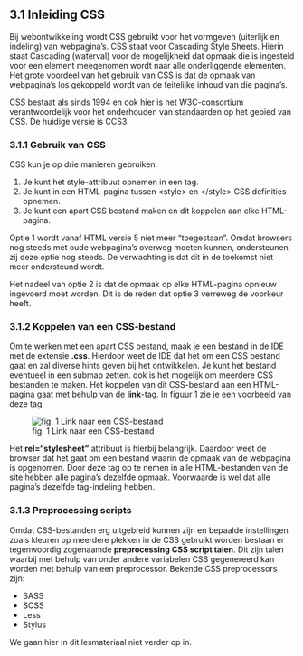 ## 3.1 Inleiding CSS {.unnumbered}

Bij webontwikkeling wordt CSS gebruikt voor het vormgeven (uiterlijk en indeling) van webpagina's. CSS staat voor Cascading Style Sheets. Hierin staat Cascading (waterval) voor de mogelijkheid dat opmaak die is ingesteld voor een element meegenomen wordt naar alle onderliggende elementen. Het grote voordeel van het gebruik van CSS is dat de opmaak van webpagina's los gekoppeld wordt van de feitelijke inhoud van die pagina's. 

CSS bestaat als sinds 1994 en ook hier is het W3C-consortium verantwoordelijk voor het onderhouden van standaarden op het gebied van CSS. De huidige versie is CCS3.

### 3.1.1 Gebruik van CSS {.unnumbered}

CSS kun je op drie manieren gebruiken:

@. Je kunt het style-attribuut opnemen in een tag.
@. Je kunt in een HTML-pagina tussen &lt;style&gt; en &lt;/style&gt; CSS definities opnemen.
@. Je kunt een apart CSS bestand maken en dit koppelen aan elke HTML-pagina.

Optie 1 wordt vanaf HTML versie 5 niet meer "toegestaan". Omdat browsers nog steeds met oude webpagina's overweg moeten kunnen, ondersteunen zij deze optie nog steeds. De verwachting is dat dit in de toekomst niet meer ondersteund wordt.

Het nadeel van optie 2 is dat de opmaak op elke HTML-pagina opnieuw ingevoerd moet worden. Dit is de reden dat optie 3 verreweg de voorkeur heeft. 

### 3.1.2 Koppelen van een CSS-bestand {.unnumbered}

Om te werken met een apart CSS bestand, maak je een bestand in de IDE met de extensie __.css__. Hierdoor weet de IDE dat het om een CSS bestand gaat en zal diverse hints geven bij het ontwikkelen. Je kunt het bestand eventueel in een submap zetten. ook is het mogelijk om meerdere CSS bestanden te maken. Het koppelen van dit CSS-bestand aan een HTML-pagina gaat met behulp van de __link__-tag. In figuur 1 zie je een voorbeeld van deze tag.

![fig. 1 Link naar een CSS-bestand](images/link%20stylesheet.png){fig-align="left"}

Het __rel="stylesheet"__ attribuut is hierbij belangrijk. Daardoor weet de browser dat het gaat om een bestand waarin de opmaak van de webpagina is opgenomen. Door deze tag op te nemen in alle HTML-bestanden van de site hebben alle pagina's dezelfde opmaak. Voorwaarde is wel dat alle pagina's dezelfde tag-indeling hebben.

### 3.1.3 Preprocessing scripts

Omdat CSS-bestanden erg uitgebreid kunnen zijn en bepaalde instellingen zoals kleuren op meerdere plekken in de CSS gebruikt worden bestaan er tegenwoordig zogenaamde __preprocessing CSS script talen__. Dit zijn talen waarbij met behulp van onder andere variabelen CSS gegenereerd kan worden met behulp van een preprocessor. Bekende CSS preprocessors zijn:

* SASS
* SCSS
* Less
* Stylus

We gaan hier in dit lesmateriaal niet verder op in.